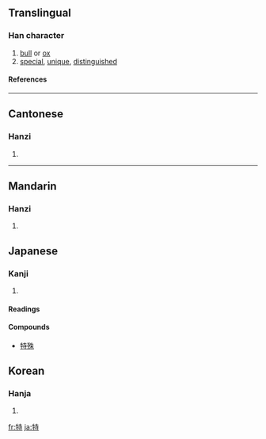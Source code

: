 ==Translingual==
===Han character===
{{Han char|rn=93|rad=牛|as=06|sn=10|four=2454<sub>1</sub>|canj=竹手土木戈 (HQGDI)}}
# [[bull]] or [[ox]]
# [[special]], [[unique]], [[distinguished]]
====References====
{{Han ref|kx=0700.200|dkj=20013|dj=1113.030|hdz=31808.110|uh=7279|ud=29305|bh=AF53|bd=44883}}

----
==Cantonese==
===Hanzi===
{{yue-hanzi|jyut=|y=dak6}}
# {{defn|Cantonese}}

----
==Mandarin==
===Hanzi===
{{cmn-hanzi|pin=[[tè]] (te4)|wg=t'e<sup>4</sup>}}
# {{defn|Mandarin}}




== Japanese ==
===Kanji===
{{ja-kanji|grade=|rs=牛06}}
# {{defn|Japanese}} 
====Readings====
{{ja-readings|on=[[とく]] ([[toku]]), [[どく]] ([[doku]])|kun=[[おうし]] ([[oushi]]), [[ひとり]] ([[hitori]]), [[ことに]] ([[kotoni]])}}

====Compounds====
*[[特殊]]


==Korean==
===Hanja===
{{ko-hanja|hangeul=특|eumhun=|rv=teuk|mr=t'ŭk|y=thuk}}
# {{defn|Korean}}

[[fr:特]]
[[ja:特]]